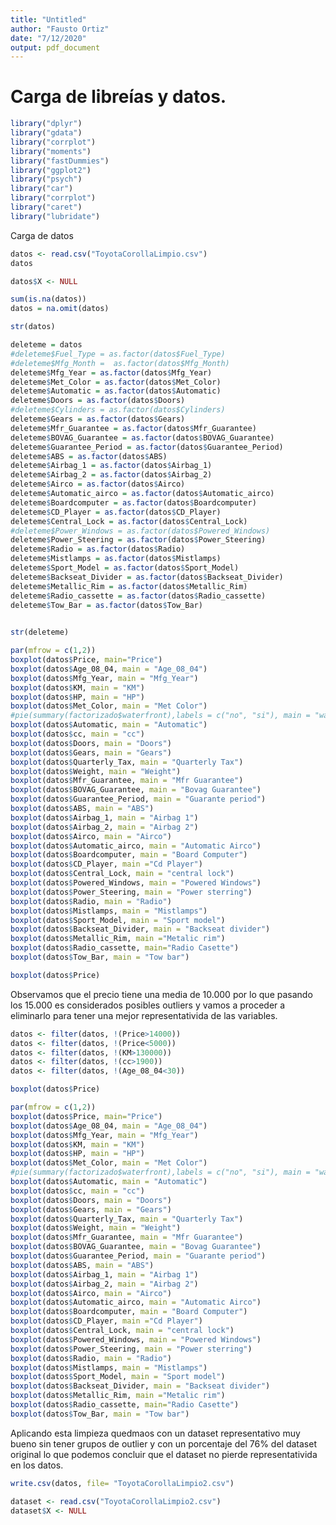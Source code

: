 ```yaml
---
title: "Untitled"
author: "Fausto Ortiz"
date: "7/12/2020"
output: pdf_document
---
```


###########
# Carga de libreías y datos.
##########

```r
library("dplyr")
library("gdata")
library("corrplot")
library("moments")
library("fastDummies")
library("ggplot2")
library("psych")
library("car")
library("corrplot")
library("caret")
library("lubridate")

```


Carga de datos

```r
datos <- read.csv("ToyotaCorollaLimpio.csv")
datos

```

```r
datos$X <- NULL
```


```r
sum(is.na(datos))
datos = na.omit(datos)
```

```r
str(datos)
```
```r
deleteme = datos
#deleteme$Fuel_Type = as.factor(datos$Fuel_Type)
#deleteme$Mfg_Month =  as.factor(datos$Mfg_Month)
deleteme$Mfg_Year = as.factor(datos$Mfg_Year)
deleteme$Met_Color = as.factor(datos$Met_Color)
deleteme$Automatic = as.factor(datos$Automatic)
deleteme$Doors = as.factor(datos$Doors)
#deleteme$Cylinders = as.factor(datos$Cylinders)
deleteme$Gears = as.factor(datos$Gears)
deleteme$Mfr_Guarantee = as.factor(datos$Mfr_Guarantee)
deleteme$BOVAG_Guarantee = as.factor(datos$BOVAG_Guarantee)
deleteme$Guarantee_Period = as.factor(datos$Guarantee_Period)
deleteme$ABS = as.factor(datos$ABS)
deleteme$Airbag_1 = as.factor(datos$Airbag_1)
deleteme$Airbag_2 = as.factor(datos$Airbag_2)
deleteme$Airco = as.factor(datos$Airco)
deleteme$Automatic_airco = as.factor(datos$Automatic_airco)
deleteme$Boardcomputer = as.factor(datos$Boardcomputer)
deleteme$CD_Player = as.factor(datos$CD_Player)
deleteme$Central_Lock = as.factor(datos$Central_Lock)
#deleteme$Power_Windows = as.factor(datos$Powered_Windows)
deleteme$Power_Steering = as.factor(datos$Power_Steering)
deleteme$Radio = as.factor(datos$Radio)
deleteme$Mistlamps = as.factor(datos$Mistlamps)
deleteme$Sport_Model = as.factor(datos$Sport_Model)
deleteme$Backseat_Divider = as.factor(datos$Backseat_Divider)
deleteme$Metallic_Rim = as.factor(datos$Metallic_Rim)
deleteme$Radio_cassette = as.factor(datos$Radio_cassette)
deleteme$Tow_Bar = as.factor(datos$Tow_Bar)
        

str(deleteme)
```

```r
par(mfrow = c(1,2))
boxplot(datos$Price, main="Price")
boxplot(datos$Age_08_04, main = "Age_08_04")
boxplot(datos$Mfg_Year, main = "Mfg_Year")
boxplot(datos$KM, main = "KM")
boxplot(datos$HP, main = "HP")
boxplot(datos$Met_Color, main = "Met Color")
#pie(summary(factorizado$waterfront),labels = c("no", "si"), main = "waterfront")
boxplot(datos$Automatic, main = "Automatic")
boxplot(datos$cc, main = "cc")
boxplot(datos$Doors, main = "Doors")
boxplot(datos$Gears, main = "Gears")
boxplot(datos$Quarterly_Tax, main = "Quarterly Tax")
boxplot(datos$Weight, main = "Weight")
boxplot(datos$Mfr_Guarantee, main = "Mfr Guarantee")
boxplot(datos$BOVAG_Guarantee, main = "Bovag Guarantee")
boxplot(datos$Guarantee_Period, main = "Guarante period")
boxplot(datos$ABS, main = "ABS")
boxplot(datos$Airbag_1, main = "Airbag 1")
boxplot(datos$Airbag_2, main = "Airbag 2")
boxplot(datos$Airco, main = "Airco")
boxplot(datos$Automatic_airco, main = "Automatic Airco")
boxplot(datos$Boardcomputer, main = "Board Computer")
boxplot(datos$CD_Player, main ="Cd Player")
boxplot(datos$Central_Lock, main = "central lock")
boxplot(datos$Powered_Windows, main = "Powered Windows")
boxplot(datos$Power_Steering, main = "Power sterring")
boxplot(datos$Radio, main = "Radio")
boxplot(datos$Mistlamps, main = "Mistlamps")
boxplot(datos$Sport_Model, main = "Sport model")
boxplot(datos$Backseat_Divider, main = "Backseat divider")
boxplot(datos$Metallic_Rim, main ="Metalic rim")
boxplot(datos$Radio_cassette, main="Radio Casette")
boxplot(datos$Tow_Bar, main = "Tow bar")
```

```r
boxplot(datos$Price)
```
Observamos que el precio tiene una media de 10.000 por lo que pasando los 15.000 es considerados posibles outliers y vamos a proceder a eliminarlo para tener una mejor representativida de las variables.
```r
datos <- filter(datos, !(Price>14000))
datos <- filter(datos, !(Price<5000))
datos <- filter(datos, !(KM>130000))
datos <- filter(datos, !(cc>1900))
datos <- filter(datos, !(Age_08_04<30))

```

```r
boxplot(datos$Price)
```
```r
par(mfrow = c(1,2))
boxplot(datos$Price, main="Price")
boxplot(datos$Age_08_04, main = "Age_08_04")
boxplot(datos$Mfg_Year, main = "Mfg_Year")
boxplot(datos$KM, main = "KM")
boxplot(datos$HP, main = "HP")
boxplot(datos$Met_Color, main = "Met Color")
#pie(summary(factorizado$waterfront),labels = c("no", "si"), main = "waterfront")
boxplot(datos$Automatic, main = "Automatic")
boxplot(datos$cc, main = "cc")
boxplot(datos$Doors, main = "Doors")
boxplot(datos$Gears, main = "Gears")
boxplot(datos$Quarterly_Tax, main = "Quarterly Tax")
boxplot(datos$Weight, main = "Weight")
boxplot(datos$Mfr_Guarantee, main = "Mfr Guarantee")
boxplot(datos$BOVAG_Guarantee, main = "Bovag Guarantee")
boxplot(datos$Guarantee_Period, main = "Guarante period")
boxplot(datos$ABS, main = "ABS")
boxplot(datos$Airbag_1, main = "Airbag 1")
boxplot(datos$Airbag_2, main = "Airbag 2")
boxplot(datos$Airco, main = "Airco")
boxplot(datos$Automatic_airco, main = "Automatic Airco")
boxplot(datos$Boardcomputer, main = "Board Computer")
boxplot(datos$CD_Player, main ="Cd Player")
boxplot(datos$Central_Lock, main = "central lock")
boxplot(datos$Powered_Windows, main = "Powered Windows")
boxplot(datos$Power_Steering, main = "Power sterring")
boxplot(datos$Radio, main = "Radio")
boxplot(datos$Mistlamps, main = "Mistlamps")
boxplot(datos$Sport_Model, main = "Sport model")
boxplot(datos$Backseat_Divider, main = "Backseat divider")
boxplot(datos$Metallic_Rim, main ="Metalic rim")
boxplot(datos$Radio_cassette, main="Radio Casette")
boxplot(datos$Tow_Bar, main = "Tow bar")
```
Aplicando esta limpieza quedmaos con un dataset representativo muy bueno sin tener grupos de outlier y con un porcentaje del 76% del dataset original lo que podemos concluir que el dataset no pierde representativida en los datos.

```r

write.csv(datos, file= "ToyotaCorollaLimpio2.csv")


```

```r
dataset <- read.csv("ToyotaCorollaLimpio2.csv")
dataset$X <- NULL
```


